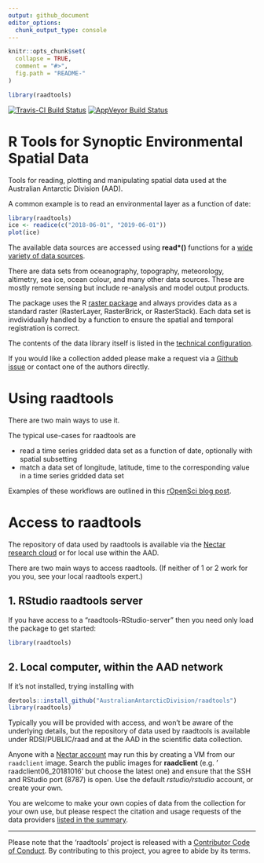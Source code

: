 ```yaml
---
output: github_document
editor_options: 
  chunk_output_type: console
---
```


<!-- README.md is generated from README.Rmd. Please edit that file -->

```r
knitr::opts_chunk$set(
  collapse = TRUE,
  comment = "#>",
  fig.path = "README-"
)

library(raadtools)
```

[![Travis-CI Build Status](https://travis-ci.org/AustralianAntarcticDivision/raadtools.svg?branch=master)](https://travis-ci.org/AustralianAntarcticDivision/raadtools)
[![AppVeyor Build Status](https://ci.appveyor.com/api/projects/status/github/AustralianAntarcticDivision/raadtools?branch=master&svg=true)](https://ci.appveyor.com/project/AustralianAntarcticDivision/raadtools)


# R Tools for Synoptic Environmental Spatial Data

Tools for reading, plotting and manipulating spatial data used at the Australian Antarctic Division (AAD).

A common example is to read an environmental layer as a function of date: 

```r
library(raadtools)
ice <- readice(c("2018-06-01", "2019-06-01"))
plot(ice)
```

The available data sources are accessed using **read\*()** functions for a [wide variety of data sources](http://australianantarcticdivision.github.io/raadtools/reference/index.html).  

There are data sets from oceanography, topography, meteorology, altimetry, sea ice, ocean colour, and many other data sources. These are mostly remote sensing but include re-analysis and model output products. 

The package uses the R [raster package]( https://CRAN.R-project.org/package=raster) and always provides data as a standard raster (RasterLayer, RasterBrick, or RasterStack). Each data set is invdividually handled by a function to ensure the spatial and temporal registration is correct. 

The contents of the data library itself is listed in the [technical configuration](https://github.com/AustralianAntarcticDivision/blueant#data-source-summary). 

If you would like a collection added please make a request via a [Github issue](https://github.com/AustralianAntarcticDivision/bowerbird/issues/new) or contact one of the authors directly. 



# Using raadtools 

There are two main ways to use it. 

The typical use-cases for raadtools are

* read a time series gridded data set as a function of date, optionally with spatial subsetting
* match a data set of longitude, latitude, time to the corresponding value in a time series gridded data set

Examples of these workflows are outlined in this [rOpenSci blog post](https://ropensci.org/blog/2018/11/13/antarctic/). 


# Access to raadtools

The repository of data used by raadtools is available via the [Nectar research cloud](https://dashboard.rc.nectar.org.au) or
for local use within the AAD. 


There are two main ways to access raadtools. (If neither of 1 or 2 work for you you, see your local raadtools expert.) 

## 1. RStudio raadtools server

If you have access to a "raadtools-RStudio-server" then you need only load the package to get started: 

```r
library(raadtools)
```

## 2. Local computer, within the AAD network

If it's not installed, trying installing with 

```r
devtools::install_github("AustralianAntarcticDivision/raadtools")
library(raadtools)
```



Typically you will be provided with access, and won't be aware of the underlying details, but the repository of data used by raadtools is available under RDSI/PUBLIC/raad and at the AAD in the scientific data collection.  

Anyone with a [Nectar account](https://dashboard.rc.nectar.org.au) may run this by creating a VM from our `raadclient` image. Search the public images for **raadclient** (e.g. '	raadclient06_20181016' but choose the latest one) and ensure that the SSH and RStudio port (8787) is open. Use the default *rstudio/rstudio* account, or create your own. 


You are welcome to make your own copies of data from the collection for your own use, but please respect the citation and usage requests of the data providers [listed in the summary](https://github.com/AustralianAntarcticDivision/blueant#data-source-summary).


---

Please note that the 'raadtools' project is released with a
[Contributor Code of Conduct](CODE_OF_CONDUCT.md).
By contributing to this project, you agree to abide by its terms.

